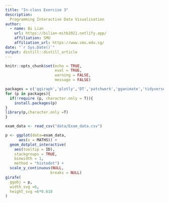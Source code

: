 ```yaml
---
title: "In-class Exercise 3"
description: 
  Programming Interactive Data Visualisation
author:
  - name: Bi Lian
    url: https://bilian-mitb2021.netlify.app/
    affiliation: SMU
    affiliation_url: https://www.smu.edu.sg/
date: "`r Sys.Date()`"
output: distill::distill_article
---
```


```r
knitr::opts_chunk$set(echo = TRUE,
                      eval = TRUE,
                      warning = FALSE,
                      message = FALSE)
```

```r
packages = c('ggiraph','plotly','DT','patchwork','gganimate','tidyverse','readxl','gifski','gapminder')
for (p in packages){
  if(!require (p, character.only = T)){
    install.packages(p)
}
library(p,character.only =T)
}
```

```r
exam_data <- read_csv("data/Exam_data.csv")
```

```r
p <- ggplot(data=exam_data,
      aes(x = MATHS)) +
  geom_dotplot_interactive(
    aes(tooltip = ID),
    stackgroups = TRUE,
    binwidth = 1,
    method = "histodot") + 
  scale_y_continuous(NULL,
                    breaks = NULL)
girafe(
  ggobj = p,
  width_svg =6,
  height_svg =6*0.618
)
```